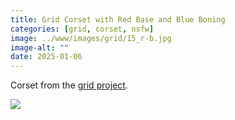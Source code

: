 ```yaml
---
title: Grid Corset with Red Base and Blue Boning
categories: [grid, corset, nsfw]
image: ../www/images/grid/15_r-b.jpg
image-alt: ""
date: 2025-01-06
---
```


Corset from the [grid project](/posts/2025-01-27_grid-project.html).

![](../www/images/grid/15_r-b.jpg)


